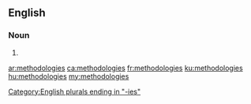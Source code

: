==English==

===Noun===
{{head|en|noun plural form}}

# {{plural of|methodology|lang=en}}

[[Category:English plurals ending in "-ies"]]

[[ar:methodologies]]
[[ca:methodologies]]
[[fr:methodologies]]
[[ku:methodologies]]
[[hu:methodologies]]
[[my:methodologies]]